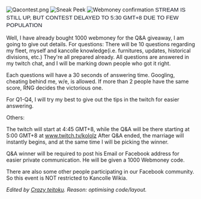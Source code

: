 [[File:Qacontest.png|thumb]]
[[File:Questionsleak.png|thumb|Sneak Peek]]
[[File:DSC_0258.jpg|thumb|Webmoney confirmation]]
<span style="color:rgb(20,24,35);font-family:helvetica,arial,sans-serif;font-size:15px;font-weight:normal;line-height:20.7px;">STREAM IS STILL UP, BUT CONTEST DELAYED TO 5:30 GMT+8 DUE TO FEW POPULATION</span>

Well, I have already bought 1000 webmoney for the Q&A giveaway, I am going to give out details. For questions: There will be 10 questions regarding my fleet, myself and kancolle knowledge(i.e. furnitures, updates, historical divisions, etc.) They're all prepared already. All questions are answered in my twitch chat, and I will be marking down people who got it right.

Each questions will have a 30 seconds of answering time. Googling, cheating behind me, w/e, is allowed. If more than 2 people have the same score, RNG decides the victorious one.

For Q1-Q4, I will try my best to give out the tips in the twitch for easier answering.

Others:

The twitch will start at 4:45 GMT+8, while the Q&A will be there starting at 5:00 GMT+8 at [http://l.facebook.com/l.php?u=http%3A%2F%2Fwww.twitch.tv%2Fkololz&h=VAQFstQUgAQGrE0yMYbgLKGPusGGSNEg-A9Wac2nF1N5FFQ&enc=AZOmRbpdcjvYhUnC3YQhKGdwN_6O_1SpfaY1M-gv4jhgeArJMiIqcE6WvB-sfMgS1qARRgmiYRJXl8T4B5B-w8tY4IsznhCbRTkd8UxACocWVhPVJvGkwD42uL7aN0QlHdK3ALBUEP3SzdEAFXQEuy3xewtZeuKB3kk5lvttkTmj1Q&s=1 www.twitch.tv/kololz]
After Q&A ended, the marriage will instantly begins, and at the same time I will be picking the winner.

Q&A winner will be required to post his Email or Facebook address for easier private communication. He will be given a 1000 Webmoney code.

There are also some other people participating in our Facebook community. So this event is NOT restricted to Kancolle Wikia. 

''Edited by [[User:Crazy teitoku|Crazy teitoku]]. Reason: optimising code/layout.''<ac_metadata title="Kololz&#039;s marriage and Q&amp;A contest: Free 1000 Webmoney giveaway!"> </ac_metadata>